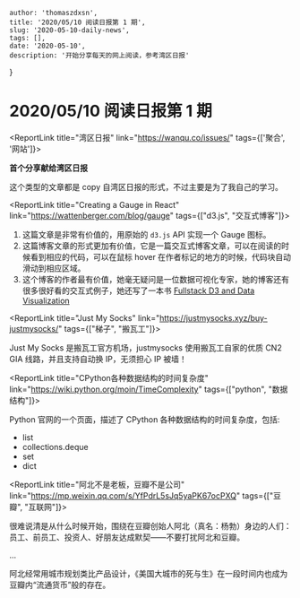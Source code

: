 
    author: 'thomaszdxsn',
    title: '2020/05/10 阅读日报第 1 期',
    slug: '2020-05-10-daily-news',
    tags: [],
    date: '2020-05-10',
    description: '开始分享每天的网上阅读，参考湾区日报'
}

# 2020/05/10 阅读日报第 1 期

<ReportLink title="湾区日报" link="https://wanqu.co/issues/" tags={['聚合', '网站']}>

**首个分享献给湾区日报**

这个类型的文章都是 copy 自湾区日报的形式，不过主要是为了我自己的学习。

</ReportLink>

<ReportLink title="Creating a Gauge in React" link="https://wattenberger.com/blog/gauge" tags={["d3.js", "交互式博客"]}>

1. 这篇文章是非常有价值的，用原始的 `d3.js` API 实现一个 Gauge 图标。
2. 这篇博客文章的形式更加有价值，它是一篇交互式博客文章，可以在阅读的时候看到相应的代码，可以在鼠标 hover 在作者标记的地方的时候，代码块自动滑动到相应区域。
3. 这个博客的作者最有价值，她毫无疑问是一位数据可视化专家，她的博客还有很多很好看的交互式例子，她还写了一本书 [Fullstack D3 and Data Visualization](https://www.newline.co/fullstack-d3)

</ReportLink>

<ReportLink title="Just My Socks" link="https://justmysocks.xyz/buy-justmysocks/" tags={["梯子", "搬瓦工"]}>

Just My Socks 是搬瓦工官方机场，justmysocks 使用搬瓦工自家的优质 CN2 GIA 线路，并且支持自动换 IP，无须担心 IP 被墙！

</ReportLink>

<ReportLink title="CPython各种数据结构的时间复杂度" link="https://wiki.python.org/moin/TimeComplexity" tags={["python", "数据结构"]}>

Python 官网的一个页面，描述了 CPython 各种数据结构的时间复杂度，包括:

- list
- collections.deque
- set
- dict

</ReportLink>

<ReportLink title="阿北不是老板，豆瓣不是公司" link="https://mp.weixin.qq.com/s/YfPdrL5sJq5yaPK67ocPXQ" tags={["豆瓣", "互联网"]}>

很难说清是从什么时候开始，围绕在豆瓣创始人阿北（真名：杨勃）身边的人们：员工、前员工、投资人、好朋友达成默契——不要打扰阿北和豆瓣。

...

阿北经常用城市规划类比产品设计，《美国大城市的死与生》在一段时间内也成为豆瓣内“流通货币”般的存在。

</ReportLink>